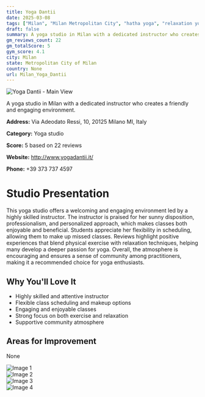 ```yaml
---
title: Yoga Dantii
date: 2025-03-08
tags: ["Milan", "Milan Metropolitan City", "hatha yoga", "relaxation yoga", "welcoming atmosphere", "community-focused", "Milan"]  
draft: false
summary: A yoga studio in Milan with a dedicated instructor who creates a friendly and engaging environment.
gm_reviews_count: 22
gm_totalScore: 5
gym_score: 4.1
city: Milan
state: Metropolitan City of Milan
country: None
url: Milan_Yoga_Dantii
---
```


<div className="aspect-[16/9] relative my-8">
  <img 
    src="https://lh5.googleusercontent.com/p/AF1QipM3tobPKAKgox2VEUvyeyRppBwc_Q9PH9X5ySit=w1920-h1080-k-no"
    alt="Yoga Dantii - Main View"
    className="object-cover absolute inset-0 w-full h-full rounded-lg"
  />
</div>

A yoga studio in Milan with a dedicated instructor who creates a friendly and engaging environment.

**Address:** Via Adeodato Ressi, 10, 20125 Milano MI, Italy

**Category:** Yoga studio

**Score:** 5 based on 22 reviews

**Website:** http://www.yogadantii.it/

**Phone:** +39 373 737 4597

# Studio Presentation

This yoga studio offers a welcoming and engaging environment led by a highly skilled instructor. The instructor is praised for her sunny disposition, professionalism, and personalized approach, which makes classes both enjoyable and beneficial. Students appreciate her flexibility in scheduling, allowing them to make up missed classes. Reviews highlight positive experiences that blend physical exercise with relaxation techniques, helping many develop a deeper passion for yoga. Overall, the atmosphere is encouraging and ensures a sense of community among practitioners, making it a recommended choice for yoga enthusiasts.



## Why You'll Love It

- Highly skilled and attentive instructor
- Flexible class scheduling and makeup options
- Engaging and enjoyable classes
- Strong focus on both exercise and relaxation
- Supportive community atmosphere

## Areas for Improvement

None

<div className="grid grid-cols-1 xl:grid-cols-2 gap-4 my-8">
<div className="aspect-[4/3] relative"><img src="https://lh3.googleusercontent.com/p/AF1QipPDhr7tBMzeJjd_RSxBzjBNUQBS454fJQvwzRYE=w1920-h1080-k-no" alt="Image 1" className="object-cover absolute inset-0 w-full h-full rounded-lg" /></div>
<div className="aspect-[4/3] relative"><img src="https://lh5.googleusercontent.com/p/AF1QipM5duMT0Ox0k-6jb7RZAQH5199uYIs0r0JNOZwW=w1920-h1080-k-no" alt="Image 2" className="object-cover absolute inset-0 w-full h-full rounded-lg" /></div>
<div className="aspect-[4/3] relative"><img src="https://lh5.googleusercontent.com/p/AF1QipNYBNGwXSkoBagF0kqCwcMIja9y9ld-r-MYVUB3=w1920-h1080-k-no" alt="Image 3" className="object-cover absolute inset-0 w-full h-full rounded-lg" /></div>
<div className="aspect-[4/3] relative"><img src="https://lh5.googleusercontent.com/p/AF1QipN7y9TxrhSgJO2JNefwrSmaaqKrzLZcg1EmsGvi=w1920-h1080-k-no" alt="Image 4" className="object-cover absolute inset-0 w-full h-full rounded-lg" /></div>
</div>